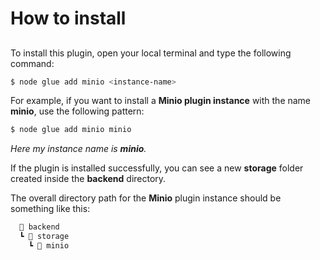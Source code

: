 
<Meta pageTitle="How to install | Minio" description="How to install | Minio" />





# How to install

##

To install this plugin, open your local terminal and type the following command:

```sh
$ node glue add minio <instance-name>
```

For example, if you want to install a **Minio plugin instance** with the name **minio**, use the following pattern:

```sh
$ node glue add minio minio
```
_Here my instance name is **minio**._

If the plugin is installed successfully, you can see a new **storage** folder created inside the **backend** directory.

The overall directory path for the **Minio** plugin instance should be something like this:

```jsx
  📂 backend
  ┗ 📂 storage
    ┗ 📂 minio
```
